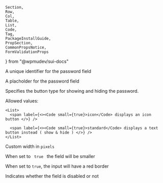 	Section, 
	Row, 
	Col, 
	Table, 
	List, 
	Code, 
	Tag, 
	PackageInstallGuide, 
	PropSection, 
	CommonPropsNotice, 
	FormValidationProps
} from "@wpmudev/sui-docs"

<PackageInstallGuide packageName="@wpmudev/sui-password-field" />

<Section title="Props" border={true}>
  <PropSection title="id" type="string">
    <p>A unique identifier for the password field</p>
  </PropSection>

  <PropSection title="placholder" type="string">
    <p>A placholder for the password field</p>
  </PropSection>

  <PropSection title="buttonType" type="string" defaultValue="text">
    <p> Specifies the button type for showing and hiding the password. </p>
    <p> Allowed values: </p>

    <List>
      <span label={<><Code small={true}>icon</Code> displays an icon button </>} />

      <span label={<><Code small={true}>standard</Code> displays a text button instead ( show & hide ) </>} />
    </List>
  </PropSection>

  <PropSection title="customWidth" type="number">
    <p>Custom width in <Code isSmall={true}>pixels</Code></p>
  </PropSection>

  <PropSection title="isSmall" type="boolean" defaultValue="false">
    <p> When set to <Code small={true}> true </Code> the field will be smaller </p>
  </PropSection>

  <PropSection title="isError" type="boolean" defaultValue="false">
    <p>When set to <Code isSmall={true}>true</Code>, the input will have a red border </p>
  </PropSection>

  <PropSection title="isDisabled" type="boolean" defaultValue="false">
    <p> Indicates whether the field is disabled or not </p>
  </PropSection>

  <FormValidationProps />
</Section>

<CommonPropsNotice />
